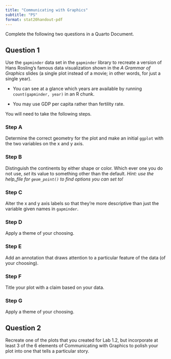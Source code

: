```yaml
---
title: "Communicating with Graphics"
subtitle: "PS"
format: stat20handout-pdf
---
```


\begin{center}
\textbf{This problem set will not be graded. Its materials will be tested on Quiz 1. We recommend that you work on it as study material.}
\end{center}


Complete the following two questions in a Quarto Document.

## Question 1

Use the `gapminder` data set in the `gapminder` library to recreate a version of Hans Rosling's famous data visualization shown in the *A Grammar of Graphics* slides (a single plot instead of a movie; in other words, for just a single year). 

-   You can see at a glance which years are available by running `count(gapminder, year)` in an R chunk. 

-   You may use GDP per capita rather than fertility rate.

You will need to take the following steps.

### Step A

Determine the correct geometry for the plot and make an initial `ggplot` with the two variables on the x and y axis.

### Step B

Distinguish the continents by either shape or color. Which ever one you do not use, *set* its value to something other than the default. *Hint: use the help_file for `geom_point()` to find options you can set to!*

### Step C

Alter the x and y axis labels so that they're more descriptive than just the variable given names in `gapminder`. 

### Step D

Apply a theme of your choosing.

### Step E

Add an annotation that draws attention to a particular feature of the data (of your choosing).

### Step F

Title your plot with a claim based on your data. 

### Step G

Apply a theme of your choosing.



## Question 2

Recreate one of the plots that you created for Lab 1.2, but incorporate at least 3 of the 6 elements of Communicating with Graphics to polish your plot into one that tells a particular story.